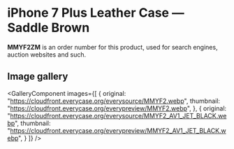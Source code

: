 
# iPhone 7 Plus Leather Case — Saddle Brown

<Callout type='info' emoji='👉🏻'>**MMYF2ZM** is an order number for this product, used for search engines, auction websites and such.</Callout>

## Image gallery

<GalleryComponent
    images={[
      {
        original: "https://cloudfront.everycase.org/everysource/MMYF2.webp",
        thumbnail: "https://cloudfront.everycase.org/everypreview/MMYF2.webp",
      },
      {
        original: "https://cloudfront.everycase.org/everysource/MMYF2_AV1_JET_BLACK.webp",
        thumbnail: "https://cloudfront.everycase.org/everypreview/MMYF2_AV1_JET_BLACK.webp",
      }
    ]}
  />
